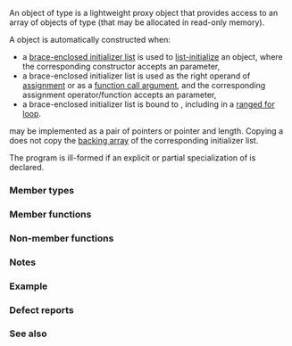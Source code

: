 {{cpp/title|initializer_list}}
{{cpp/utility/initializer_list/navbar}}
{{petty|(not to be confused with [[cpp/language/initializer list|member initializer list]])}}
{{ddcl|header=initializer_list|since=c++11|
template&lt; class T &gt;
class initializer_list;
}}

An object of type {{tt|std::initializer_list&lt;T&gt;}} is a lightweight proxy object that provides access to an array of objects of type {{c/core|const T}} (that may be allocated in read-only memory).

A {{tt|std::initializer_list}} object is automatically constructed when:
* a [[cpp/language/initialization|brace-enclosed initializer list]] is used to [[cpp/language/list initialization|list-initialize]] an object, where the corresponding constructor accepts an {{tt|std::initializer_list}} parameter,
* a brace-enclosed initializer list is used as the right operand of [[cpp/language/operator assignment#Builtin direct assignment|assignment]] or as a [[cpp/language/overload resolution#Implicit conversion sequence in list-initialization|function call argument]], and the corresponding assignment operator/function accepts an {{tt|std::initializer_list}} parameter,
* a brace-enclosed initializer list is bound to {{ltt|cpp/language/auto}}, including in a [[cpp/language/range-for|ranged for loop]].

{{tt|std::initializer_list}} may be implemented as a pair of pointers or pointer and length. Copying a {{tt|std::initializer_list}} does not copy the [[cpp/language/list initialization#List-initializing std::initializer_list|backing array]] of the corresponding initializer list.

The program is ill-formed if an explicit or partial specialization of {{tt|std::initializer_list}} is declared.

===Member types===
{{dsc begin}}
{{dsc hitem|Name|Definition}}
{{dsc|{{tt|value_type}}|{{tt|T}}}}
{{dsc|{{tt|reference}}|{{c/core|const T&amp;}}}}
{{dsc|{{tt|const_reference}}|{{c/core|const T&amp;}}}}
{{dsc|{{tt|size_type}}|{{lc|std::size_t}}}}
{{dsc|{{tt|iterator}}|{{c/core|const T*}}}}
{{dsc|{{tt|const_iterator}}|{{c/core|const T*}}}}
{{dsc end}}

===Member functions===
{{dsc begin}}
{{dsc inc|cpp/utility/initializer_list/dsc constructor}}
{{dsc h2|Capacity}}
{{dsc inc|cpp/utility/initializer_list/dsc size}}
{{dsc h2|Iterators}}
{{dsc inc|cpp/utility/initializer_list/dsc begin}}
{{dsc inc|cpp/utility/initializer_list/dsc end}}
{{dsc end}}

===Non-member functions===
{{dsc begin}}
{{dsc inc|cpp/utility/initializer_list/dsc begin2}}
{{dsc inc|cpp/utility/initializer_list/dsc end2}}
{{dsc h2|Free function templates overloaded for {{tt|std::initializer_list}}}}
{{dsc inc|cpp/iterator/dsc rbegin}}
{{dsc inc|cpp/iterator/dsc rend}}
{{dsc inc|cpp/iterator/dsc empty}}
{{dsc inc|cpp/iterator/dsc data}}
{{dsc end}}

===Notes===
{{feature test macro|std=C++11|value=200806L|__cpp_initializer_lists|[[cpp/language/list initialization|List-initialization]] and {{tt|std::initializer_list}}}}

===Example===
{{example
|code=
#include &lt;cassert&gt;
#include &lt;initializer_list&gt;
#include &lt;iostream&gt;
#include &lt;vector&gt;

template&lt;class T&gt;
struct S
{
    std::vector&lt;T&gt; v;
    
    S(std::initializer_list&lt;T&gt; l) : v(l)
    {
         std::cout &lt;&lt; "constructed with a " &lt;&lt; l.size() &lt;&lt; "-element list\n";
    }
    
    void append(std::initializer_list&lt;T&gt; l)
    {
        v.insert(v.end(), l.begin(), l.end());
    }
    
    std::pair&lt;const T*, std::size_t&gt; c_arr() const
    {
        return {&amp;v[0], v.size()}; // copy list-initialization in return statement
                                  // this is NOT a use of std::initializer_list
    }
};

template&lt;typename T&gt;
void templated_fn(T) {}

int main()
{
    S&lt;int&gt; s = {1, 2, 3, 4, 5}; // copy list-initialization
    s.append({6, 7, 8});        // list-initialization in function call
    
    std::cout &lt;&lt; "The vector now has " &lt;&lt; s.c_arr().second &lt;&lt; " ints:\n";    
    for (auto n : s.v)
        std::cout &lt;&lt; n &lt;&lt; ' ';
    std::cout &lt;&lt; '\n';
    
    std::cout &lt;&lt; "Range-for over brace-init-list: \n";
    for (int x : {-1, -2, -3}) // the rule for auto makes this ranged-for work
        std::cout &lt;&lt; x &lt;&lt; ' ';
    std::cout &lt;&lt; '\n';
    
    auto al = {10, 11, 12}; // special rule for auto
    std::cout &lt;&lt; "The list bound to auto has size() = " &lt;&lt; al.size() &lt;&lt; '\n';
    auto la = al; // a shallow-copy of top-level proxy object
    assert(la.begin() == al.begin()); // guaranteed: backing array is the same

    std::initializer_list&lt;int&gt; il{-3, -2, -1};
    assert(il.begin()[2] == -1); // note the replacement for absent operator[]
    il = al; // shallow-copy
    assert(il.begin() == al.begin()); // guaranteed
    
//  templated_fn({1, 2, 3}); // compiler error! "{1, 2, 3}" is not an expression,
                             // it has no type, and so T cannot be deduced
    templated_fn&lt;std::initializer_list&lt;int&gt;&gt;({1, 2, 3}); // OK
    templated_fn&lt;std::vector&lt;int&gt;&gt;({1, 2, 3});           // also OK
}
|output=
constructed with a 5-element list
The vector now has 8 ints:
1 2 3 4 5 6 7 8
Range-for over brace-init-list:
-1 -2 -3
The list bound to auto has size() = 3
}}

===Defect reports===
{{dr list begin}}
{{dr list item|wg=lwg|dr=2129|std=C++11|before={{tt|std::initializer_list}} could have explicit&lt;br&gt;specializations or partial specializations|after=the program is&lt;br&gt;ill-formed in this case}}
{{dr list end}}

===See also===
{{dsc begin}}
{{dsc inc|cpp/container/dsc span}}
{{dsc inc|cpp/string/dsc basic_string_view}}
{{dsc end}}

{{langlinks|de|es|fr|it|ja|pt|ru|zh}}